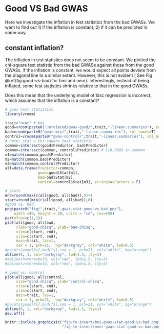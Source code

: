 
# Good VS Bad GWAS

Here we investigate the inflation in test statistics from the bad GWASs. We want to find out 1) if the inflation is constant; 2) if it can be predicted in some way.  

## constant inflation?

The inflation in test statistics does not seem to be constant. We plotted the chi-square test statistic from the bad GWASs against those from the good GWASs. If the inflation is constant, we would expect all points deviate from the diagonal line to a similar extent. However, this is not evident ( See Fig \@ref(fig:good-vs-bad) for bmi and neur). Interestingly, instead of being inflated, some test statistics shrinks relative to that in the good GWASs.

Does this mean that the underlying model of ldsc regression is incorrect, which assumes that the inflation is a constant? 

```r
# gwas test statistics
library(vroom)

trait="neur" # bmi
good=vroom(paste0("unrelated/gwas-good/",trait,"-linear.summaries"), col_names=T)
bad=vroom(paste0("gwas-mix/",trait,"-linear.summaries"), col_names=T)
control=vroom(paste0("gwas-control/",trait,"-linear.summaries"), col_names=T)
# note: stat = chi-square test statistic
common=intersect(good$Predictor, bad$Predictor)
common=intersect(common, control$Predictor) # 110,2693 in common
m1=match(common,good$Predictor)
m2=match(common,bad$Predictor)
m3=match(common,control$Predictor)
all=data.frame(Predictor=common, 
               good=good$Stat[m1], 
               bad=bad$Stat[m2], 
               control=control$Stat[m3], stringsAsFactors = F)

# plots 
end=round(max(c(all$good, all$bad)),0)+1
start=round(min(c(all$good, all$bad)),0)
#good vs. bad
png(paste0("fig/",trait,"-gwas-stat-good-vs-bad.png"),
    width =40, height = 20, units = "cm", res=600)
par(mfrow=c(1,2))
plot(all$good, all$bad,
     xlab="good-chisq", ylab="bad-chisq", 
     xlim=c(start, end), 
     ylim=c(start, end),
     main=trait, las=1,
     cex = 1, pch=21,  bg="darkgray", col="white", lwd=0.5)
#points(good[fs],bad[fs],cex = 1, pch=21, col="white", bg="orange")
abline(0, 1, col="darkgray", lwd=1.5, lty=1)
#abline(h=threshold, col="red", lwd=1.5, lty=3)
#abline(v=threshold, col="red", lwd=1.5, lty=3)

# good vs. control
plot(all$good, all$control,
     xlab="good-chisq", ylab="control-chisq", 
     xlim=c(start, end), 
     ylim=c(start, end),
     main=trait, las=1,
     cex = 1, pch=21,  bg="darkgray", col="white", lwd=0.5)
#points(good[fs],bad[fs],cex = 1, pch=21, col="white", bg="orange")
abline(0, 1, col="darkgray", lwd=1.5, lty=1)
dev.off()

```

```r
knitr::include_graphics(c("fig-to-insert/bmi-gwas-stat-good-vs-bad.png",
                          "fig-to-insert/neur-gwas-stat-good-vs-bad.png" ))
```

